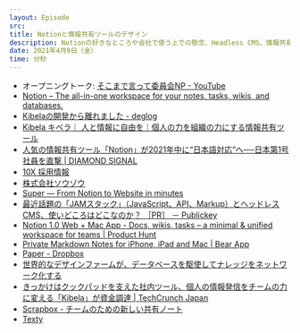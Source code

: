 ```yaml
---
layout: Episode
src: 
title: Notionと情報共有ツールのデザイン
description: Notionの好きなところや会社で使う上での懸念、Headless CMS、情報共有ツールを今作るならどう設計するかなどについて話しました。
date: 2021年4月9日（金）
time: 分秒
---
```


- オープニングトーク: [そこまで言って委員会NP - YouTube](https://www.youtube.com/channel/UCFf21op6Q2OG_H7-pQmCc_Q)
- [Notion – The all-in-one workspace for your notes, tasks, wikis, and databases.](https://notion.so/)
- [Kibelaの開発から離れました - deglog](https://blog.deg.ooo/entry/goodbye-kibela)
- [Kibela キベラ｜ 人と情報に自由を｜個人の力を組織の力にする情報共有ツール](https://kibe.la/)
- [人気の情報共有ツール「Notion」が2021年中に“日本語対応“へ──日本第1号社員を直撃 | DIAMOND SIGNAL](https://signal.diamond.jp/articles/-/420)
- [10X 採用情報](https://jobs.10x.co.jp/)
- [株式会社ソウゾウ](https://www.souzoh.com/)
- [Super — From Notion to Website in minutes](https://super.so/)
- [最近話題の「JAMスタック」（JavaScript、API、Markup）とヘッドレスCMS、使いどころはどこなのか？ ［PR］ － Publickey](https://www.publickey1.jp/blog/20/jamjavascriptapimarkupcms_pr.html)
- [Notion 1.0 Web + Mac App - Docs, wikis, tasks – a minimal & unified workspace for teams | Product Hunt](https://www.producthunt.com/posts/notion-1-0-web-mac-app)
- [Private Markdown Notes for iPhone, iPad and Mac | Bear App](https://bear.app/)
- [Paper - Dropbox](https://www.dropbox.com/ja/paper)
- [世界的なデザインファームが、データベースを駆使してナレッジをネットワーク化する](https://www.notion.so/customers/takram)
- [きっかけはクックパッドを支えた社内ツール、個人の情報発信をチームの力に変える「Kibela」が資金調達 | TechCrunch Japan](https://jp.techcrunch.com/2018/06/18/bitjourney-fundraising/)
- [Scrapbox - チームのための新しい共有ノート](https://scrapbox.io/product)
- [Texty](http://texty.work/)
